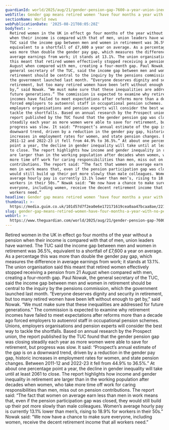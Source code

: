 ```yaml
---
guardianId: world/2025/aug/21/gender-pension-gap-7600-a-year-union-inequality-women
webTitle: Gender gap means retired women ‘have four months a year with no pension’
sectionName: World news
webPublicationDate: '2025-08-21T08:05:20Z'
bodyText: >-
  Retired women in the UK in effect go four months of the year without a pension
  when their income is compared with that of men, union leaders have warned. The
  TUC said the income gap between men and women in retirement was 36.5%,
  equivalent to a shortfall of £7,600 a year on average. As a percentage this
  was more than double the gender pay gap, which measures the difference in
  average earnings from work; it stands at 13.1%. The union organisation said
  this meant that retired women effectively stopped receiving a pension from 21
  August when compared with men, creating a four-month gap. Paul Nowak, the
  general secretary of the TUC, said the income gap between men and women in
  retirement should be central to the inquiry by the pensions commission, which
  the government launched last month. “Everyone deserves dignity and security in
  retirement, but too many retired women have been left without enough to get
  by,” said Nowak. “We must make sure that these inequalities are addressed for
  future generations.” The commission is expected to examine why retirement
  incomes have failed to meet expectations after reforms more than a decade ago
  forced employers to autoenrol staff in occupational pension schemes. Unions,
  employers organisations and pension experts will consider the best way to
  tackle the shortfalls. Based on annual research by the Prospect union, the
  report published by the TUC found that the gender pension gap was closing
  steadily each year as more women were able to save for retirement, but
  progress was slow. It said: “Prospect’s annual estimate of the gap is on a
  downward trend, driven by a reduction in the gender pay gap, historic
  increases in employment rates for women, and state pension changes. Between
  2011-12 and 2022-23 it fell from 44.9% to 36.5%.” At about one percentage
  point a year, the decline in gender inequality will take until at least 2061
  to close. The report highlights how income and gender inequality in retirement
  are larger than in the working population after decades when women, who take
  more time off work for caring responsibilities than men, miss out on pension
  contributions. The report said: “The fact that women on average earn less than
  men in work means that, even if the pension participation gap was closed, they
  would still build up their pot more slowly than male colleagues. Women’s
  average hourly pay is currently 13.1% lower than men’s, rising to 18.9% for
  workers in their 50s.” Nowak said: “We now have a chance to make sure
  everyone, including women, receive the decent retirement income that all
  workers need.”
headline: Gender gap means retired women ‘have four months a year with no pension’
thumbnail: >-
  https://media.guim.co.uk/101d57d7f2ea0e6e172171619cea0aa47bcaa8ae/221_0_2500_2000/500.jpg
slug: gender-gap-means-retired-women-have-four-months-a-year-with-no-pension
webUrl: >-
  https://www.theguardian.com/world/2025/aug/21/gender-pension-gap-7600-a-year-union-inequality-women
---
```

Retired women in the UK in effect go four months of the year without a pension when their income is compared with that of men, union leaders have warned. The TUC said the income gap between men and women in retirement was 36.5%, equivalent to a shortfall of £7,600 a year on average. As a percentage this was more than double the gender pay gap, which measures the difference in average earnings from work; it stands at 13.1%. The union organisation said this meant that retired women effectively stopped receiving a pension from 21 August when compared with men, creating a four-month gap. Paul Nowak, the general secretary of the TUC, said the income gap between men and women in retirement should be central to the inquiry by the pensions commission, which the government launched last month. “Everyone deserves dignity and security in retirement, but too many retired women have been left without enough to get by,” said Nowak. “We must make sure that these inequalities are addressed for future generations.” The commission is expected to examine why retirement incomes have failed to meet expectations after reforms more than a decade ago forced employers to autoenrol staff in occupational pension schemes. Unions, employers organisations and pension experts will consider the best way to tackle the shortfalls. Based on annual research by the Prospect union, the report published by the TUC found that the gender pension gap was closing steadily each year as more women were able to save for retirement, but progress was slow. It said: “Prospect’s annual estimate of the gap is on a downward trend, driven by a reduction in the gender pay gap, historic increases in employment rates for women, and state pension changes. Between 2011-12 and 2022-23 it fell from 44.9% to 36.5%.” At about one percentage point a year, the decline in gender inequality will take until at least 2061 to close. The report highlights how income and gender inequality in retirement are larger than in the working population after decades when women, who take more time off work for caring responsibilities than men, miss out on pension contributions. The report said: “The fact that women on average earn less than men in work means that, even if the pension participation gap was closed, they would still build up their pot more slowly than male colleagues. Women’s average hourly pay is currently 13.1% lower than men’s, rising to 18.9% for workers in their 50s.” Nowak said: “We now have a chance to make sure everyone, including women, receive the decent retirement income that all workers need.”
